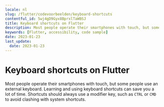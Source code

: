 ```yaml
---
locale: nl
slug: /flutter/codevoorbeelden/keyboard-shortcuts
contentful_id: 5wj4gD9Gyx8BprxlTaWBSJ
title: Keyboard shortcuts on Flutter
description: Most people operate their smartphones with touch, but some people use an external keyboard.
keywords: [Flutter, accessibility, code sample]
date: 2023-01-23
last_update:
  date: 2023-01-23
---
```


# Keyboard shortcuts on Flutter

Most people operate their smartphones with touch, but some people use an external keyboard. Learning and using keyboard shortcuts can save you a lot of time. Shortcuts should always use a modifier key, such as `CTRL` or `CMD` to avoid clashing with system shortcuts.

<CodeSample id="keyboard-shortcuts" platform="flutter" locale="nl"/>

